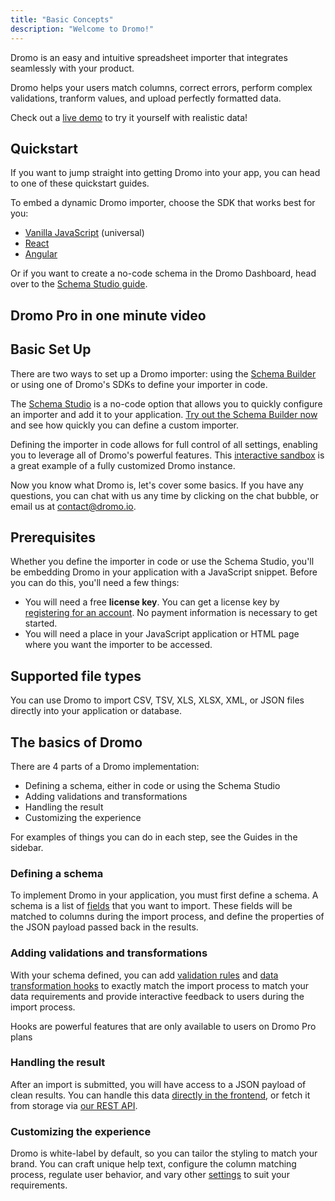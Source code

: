 ```yaml
---
title: "Basic Concepts"
description: "Welcome to Dromo!"
---
```


Dromo is an easy and intuitive spreadsheet importer that integrates seamlessly with your product.

Dromo helps your users match columns, correct errors, perform complex validations, tranform values, and upload perfectly formatted data.

Check out a [live demo](https://demo.dromo.io) to try it yourself with realistic data!

## Quickstart[​](#quickstart "Direct link to Quickstart")

If you want to jump straight into getting Dromo into your app, you can head to one of these quickstart guides.

To embed a dynamic Dromo importer, choose the SDK that works best for you:

* [Vanilla JavaScript](/getting-started/javascript) (universal)
* [React](/getting-started/react)
* [Angular](/getting-started/angular)

Or if you want to create a no-code schema in the Dromo Dashboard, head over to the [Schema Studio guide](/guides/schema-builder).

## Dromo Pro in one minute video[​](#dromo-pro-in-one-minute-video "Direct link to Dromo Pro in one minute video")

## Basic Set Up[​](#basic-set-up "Direct link to Basic Set Up")

There are two ways to set up a Dromo importer: using the [Schema Builder](/guides/schema-builder) or using one of Dromo's SDKs to define your importer in code.

The [Schema Studio](/guides/schema-builder) is a no-code option that allows you to quickly configure an importer and add it to your application. [Try out the Schema Builder now](https://dashboard.dromo.io/public/schemas/create) and see how quickly you can define a custom importer.

Defining the importer in code allows for full control of all settings, enabling you to leverage all of Dromo's powerful features. This [interactive sandbox](https://codesandbox.io/s/ux-demo-react-yez5e2) is a great example of a fully customized Dromo instance.

Now you know what Dromo is, let's cover some basics. If you have any questions, you can chat with us any time by clicking on the chat bubble, or email us at [contact@dromo.io](mailto:contact@dromo.io).

## Prerequisites[​](#prerequisites "Direct link to Prerequisites")

Whether you define the importer in code or use the Schema Studio, you'll be embedding Dromo in your application with a JavaScript snippet. Before you can do this, you'll need a few things:

* You will need a free **license key**. You can get a license key by [registering for an account](https://dashboard.dromo.io/auth/registration). No payment information is necessary to get started.
* You will need a place in your JavaScript application or HTML page where you want the importer to be accessed.

## Supported file types[​](#supported-file-types "Direct link to Supported file types")

You can use Dromo to import CSV, TSV, XLS, XLSX, XML, or JSON files directly into your application or database.

## The basics of Dromo[​](#the-basics-of-dromo "Direct link to The basics of Dromo")

There are 4 parts of a Dromo implementation:

* Defining a schema, either in code or using the Schema Studio
* Adding validations and transformations
* Handling the result
* Customizing the experience

<Check>
  For examples of things you can do in each step, see the Guides in the sidebar.
</Check>

### Defining a schema[​](#defining-a-schema "Direct link to Defining a schema")

To implement Dromo in your application, you must first define a schema. A schema is a list of [fields](/fields) that you want to import. These fields will be matched to columns during the import process, and define the properties of the JSON payload passed back in the results.

### Adding validations and transformations[​](#adding-validations-and-transformations "Direct link to Adding validations and transformations")

With your schema defined, you can add [validation rules](/fields) and [data transformation hooks](/hooks) to exactly match the import process to match your data requirements and provide interactive feedback to users during the import process.

<Check>
  Hooks are powerful features that are only available to users on Dromo Pro plans
</Check>

### Handling the result[​](#handling-the-result "Direct link to Handling the result")

After an import is submitted, you will have access to a JSON payload of clean results. You can handle this data [directly in the frontend](/results), or fetch it from storage via [our REST API](/api).

### Customizing the experience[​](#customizing-the-experience "Direct link to Customizing the experience")

Dromo is white-label by default, so you can tailor the styling to match your brand. You can craft unique help text, configure the column matching process, regulate user behavior, and vary other [settings](/settings) to suit your requirements.
